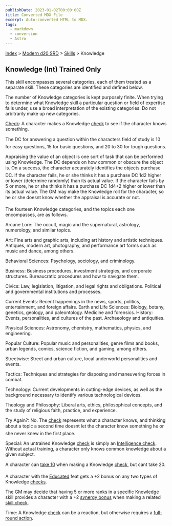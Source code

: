 ```yaml
---
publishDate: 2023-01-02T00:00:00Z
title: Converted MDX File
excerpt: Auto-converted HTML to MDX.
tags:
  - markdown
  - conversion
  - Astro
---
```






[Index](-index) > [Modern d20 SRD](modern-d20-srd-index) > [Skills](modern-d20-srd-skills-index) > Knowledge




## Knowledge (Int) Trained Only


This skill encompasses several categories, each of them treated as a separate skill. These categories are identified and defined below.



The number of Knowledge categories is kept purposely finite. When trying to determine what Knowledge skill a particular question or field of expertise falls under, use a broad interpretation of the existing categories. Do not arbitrarily make up new categories.



[Check](modern-d20-srd-skills-skill-basics-php#skill-check-index): A character makes a Knowledge [check](modern-d20-srd-skills-skill-basics-php#skill-check-index) to see if the character knows something.



The DC for answering a question within the characters field of study is 10 for easy questions, 15 for basic questions, and 20 to 30 for tough questions.



Appraising the value of an object is one sort of task that can be performed using Knowledge. The DC depends on how common or obscure the object is. On a success, the character accurately identifies the objects purchase DC. If the character fails, he or she thinks it has a purchase DC 1d2 higher or lower (determine randomly) than its actual value. If the character fails by 5 or more, he or she thinks it has a purchase DC 1d4+2 higher or lower than its actual value. The GM may make the Knowledge roll for the character, so he or she doesnt  know whether the appraisal is accurate or not.



The fourteen Knowledge categories, and the topics each one encompasses, are as follows.



Arcane Lore: The occult, magic and the supernatural, astrology, numerology, and similar topics.



Art: Fine arts and graphic arts, including art history and artistic techniques. Antiques, modern art, photography, and performance art forms such as music and dance, among others.



Behavioral Sciences: Psychology, sociology, and criminology.



Business: Business procedures, investment strategies, and corporate structures. Bureaucratic procedures and how to navigate them.



Civics: Law, legislation, litigation, and legal rights and obligations. Political and governmental institutions and processes.



Current Events: Recent happenings in the news, sports, politics, entertainment, and foreign affairs.
Earth and Life Sciences: Biology, botany, genetics, geology, and paleontology. Medicine and forensics.
History: Events, personalities, and cultures of the past. Archaeology and antiquities.



Physical Sciences: Astronomy, chemistry, mathematics, physics, and engineering.



Popular Culture: Popular music and personalities, genre films and books, urban legends, comics, science fiction, and gaming, among others.



Streetwise: Street and urban culture, local underworld personalities and events.



Tactics: Techniques and strategies for disposing and maneuvering forces in combat.



Technology: Current developments in cutting-edge devices, as well as the background necessary to identify various technological devices.



Theology and Philosophy: Liberal arts, ethics, philosophical concepts, and the study of religious faith, practice, and experience.



Try Again?: No. The [check](modern-d20-srd-skills-skill-basics-php#skill-check-index) represents what a character knows, and thinking about a topic a second time doesnt let the character know something he or she never knew in the first place.



Special: An untrained Knowledge [check](modern-d20-srd-skills-skill-basics-php#skill-check-index) is simply an [Intelligence
check](modern-d20-srd-skills-skill-basics). Without actual training, a character only knows common knowledge about a given subject.



A character can [take
10](modern-d20-srd-skills-skill-basics-php#take10-index) when making a Knowledge [check](modern-d20-srd-skills-skill-basics-php#skill-check-index), but cant take 20.



A character with the [Educated](modern-d20-srd-feats-educated) feat gets a +2 bonus on any two types of Knowledge [checks](modern-d20-srd-skills-skill-basics-php#skill-check-index).



The GM may decide that having 5 or more ranks in a specific Knowledge skill provides a character with a +2 [synergy
bonus](modern-d20-srd-skills-skill-basics-php#skill-synergy-index) when making a related [skill
check](modern-d20-srd-skills-skill-basics-php#skill-check-index).



Time: A Knowledge [check](modern-d20-srd-skills-skill-basics-php#skill-check-index) can be a reaction, but otherwise requires a [full-round
action](modern-d20-srd-combat-full-round-actions).



